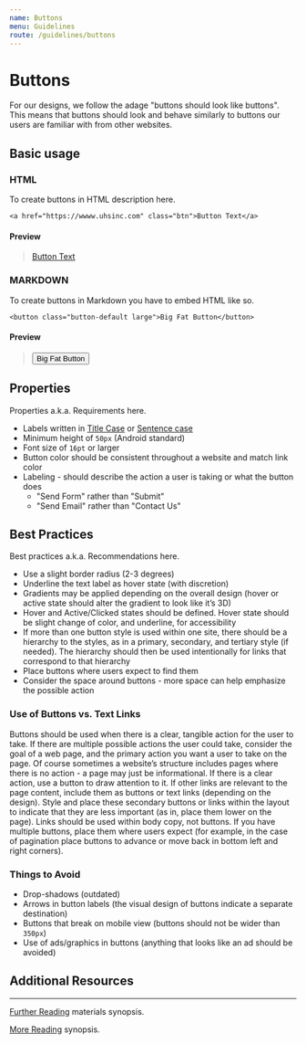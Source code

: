 ```yaml
---
name: Buttons
menu: Guidelines
route: /guidelines/buttons
---
```


# Buttons

For our designs, we follow the adage "buttons should look like buttons". 
This means that buttons should look and behave similarly to buttons our users are familiar with from other websites.

## Basic usage

### HTML

To create buttons in HTML description here.

`<a href="https://wwww.uhsinc.com" class="btn">Button Text</a>`

#### Preview

> <a href="https://wwww.uhsinc.com" class="btn">Button Text</a>

### MARKDOWN 

To create buttons in Markdown you have to embed HTML like so.

`<button class="button-default large">Big Fat Button</button>`

#### Preview

> <button class="button-default large">Big Fat Button</button>

## Properties

Properties a.k.a. Requirements here.

* Labels written in [Title Case](https://description.com "reference link") or [Sentence case](https://description.com "reference link")
* Minimum height of `50px` (Android standard)
* Font size of `16pt` or larger
* Button color should be consistent throughout a website and match link color
* Labeling - should describe the action a user is taking or what the button does
    * "Send Form" rather than "Submit"
    * "Send Email" rather than "Contact Us"

## Best Practices

Best practices a.k.a. Recommendations here.

* Use a slight border radius (2-3 degrees)
* Underline the text label as hover state (with discretion)
* Gradients may be applied depending on the overall design (hover or active state should alter the gradient to look like it’s 3D)
* Hover and Active/Clicked states should be defined. Hover state should be slight change of color, and underline, for accessibility
* If more than one button style is used within one site, there should be a hierarchy to the styles, as in a primary, secondary, and 
tertiary style (if needed). The hierarchy should then be used intentionally for links that correspond to that hierarchy
* Place buttons where users expect to find them
* Consider the space around buttons - more space can help emphasize the possible action

### Use of Buttons vs. Text Links

Buttons should be used when there is a clear, tangible action for the user to take.
If there are multiple possible actions the user could take, consider the goal of a web page, and the primary action you want a user to 
take on the page. Of course sometimes a website’s structure includes pages where there is no action - a page may just be informational. If there is a clear action, use a button to draw attention to it. If other links are relevant to the page content, include them as buttons or text links (depending on the design). Style and place these secondary buttons or links within the layout to indicate that they are less important (as in, place them lower on the page). Links should be used within body copy, not buttons. If you have multiple buttons, place them where users expect (for example, in the case of pagination place buttons to advance or move back in bottom left and right corners).

### Things to Avoid

* Drop-shadows (outdated)
* Arrows in button labels (the visual design of buttons indicate a separate destination)
* Buttons that break on mobile view (buttons should not be wider than `350px`)
* Use of ads/graphics in buttons (anything that looks like an ad should be avoided)

## Additional Resources
---

[Further Reading](https://www.uhsinc.com "further reading alt") materials synopsis.

[More Reading](https://www.uhsinc.com "more reading alt") synopsis.
